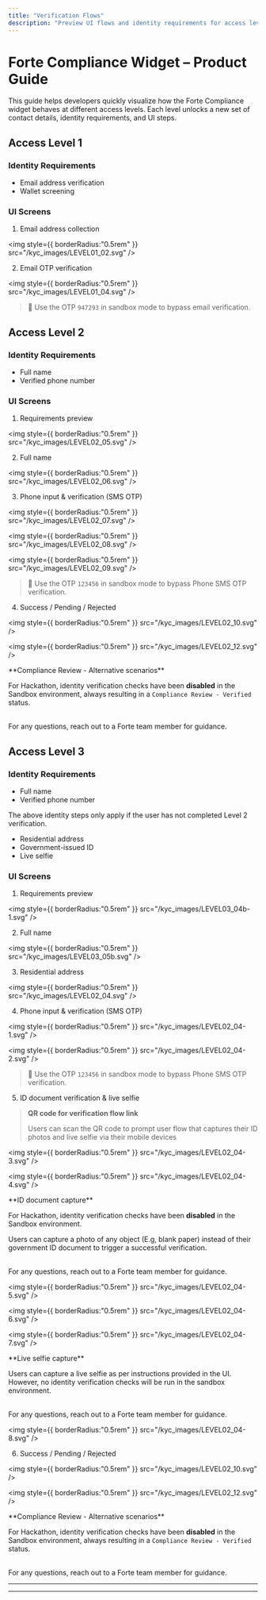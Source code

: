```yaml
---
title: "Verification Flows"
description: "Preview UI flows and identity requirements for access levels 1 through 3 in the Forte Compliance widget."
---
```


# Forte Compliance Widget – Product Guide

This guide helps developers quickly visualize how the Forte Compliance widget behaves at different access levels. Each level unlocks a new set of contact details, identity requirements, and UI steps.

## Access Level 1

### <Icon icon="badge-check" size={22} /> Identity Requirements

- Email address verification
- Wallet screening

### <Icon icon="image" size={22} /> UI Screens

1. Email address collection

<img
  style={{ borderRadius:"0.5rem" }}
  src="/kyc_images/LEVEL01_02.svg"
/>

2. Email OTP verification

<img
  style={{ borderRadius:"0.5rem" }}
  src="/kyc_images/LEVEL01_04.svg"
/>

> 🧪 Use the OTP `947293` in sandbox mode to bypass email verification.

## Access Level 2

### <Icon icon="badge-check" size={22} /> Identity Requirements

- Full name
- Verified phone number

### <Icon icon="image" size={22} /> UI Screens

1. Requirements preview

<img
  style={{ borderRadius:"0.5rem" }}
  src="/kyc_images/LEVEL02_05.svg"
/>

2. Full name

<img
  style={{ borderRadius:"0.5rem" }}
  src="/kyc_images/LEVEL02_06.svg"
/>

3. Phone input & verification (SMS OTP)

<img
  style={{ borderRadius:"0.5rem" }}
  src="/kyc_images/LEVEL02_07.svg"
/>

<img
  style={{ borderRadius:"0.5rem" }}
  src="/kyc_images/LEVEL02_08.svg"
/>

<img
  style={{ borderRadius:"0.5rem" }}
  src="/kyc_images/LEVEL02_09.svg"
/>

> 🧪 Use the OTP `123456` in sandbox mode to bypass Phone SMS OTP verification.

4. Success / Pending / Rejected

<img
  style={{ borderRadius:"0.5rem" }}
  src="/kyc_images/LEVEL02_10.svg"
/>

<img
  style={{ borderRadius:"0.5rem" }}
  src="/kyc_images/LEVEL02_12.svg"
/>

<Tip>
  **Compliance Review - Alternative scenarios**

  For Hackathon, identity verification checks have been **disabled** in the Sandbox environment, always resulting in a `Compliance Review - Verified` status.

  \
  For any questions, reach out to a Forte team member for guidance.
</Tip>

## Access Level 3

### <Icon icon="badge-check" size={22} /> Identity Requirements

- Full name
- Verified phone number

<Note>
  The above identity steps only apply if the user has not completed Level 2 verification.
</Note>

- Residential address
- Government-issued ID
- Live selfie

### <Icon icon="image" size={22} /> UI Screens

1. Requirements preview

<img
  style={{ borderRadius:"0.5rem" }}
  src="/kyc_images/LEVEL03_04b-1.svg"
/>

2. Full name

<img
  style={{ borderRadius:"0.5rem" }}
  src="/kyc_images/LEVEL03_05b.svg"
/>

3. Residential address

<img
  style={{ borderRadius:"0.5rem" }}
  src="/kyc_images/LEVEL02_04.svg"
/>

4. Phone input & verification (SMS OTP)

<img
  style={{ borderRadius:"0.5rem" }}
  src="/kyc_images/LEVEL02_04-1.svg"
/>

<img
  style={{ borderRadius:"0.5rem" }}
  src="/kyc_images/LEVEL02_04-2.svg"
/>

> 🧪 Use the OTP `123456` in sandbox mode to bypass Phone SMS OTP verification.

5. ID document verification & live selfie

> **QR code for verification flow link**
>
> Users can scan the QR code to prompt user flow that captures their ID photos and live selfie via their mobile devices

<img
  style={{ borderRadius:"0.5rem" }}
  src="/kyc_images/LEVEL02_04-3.svg"
/>

<img
  style={{ borderRadius:"0.5rem" }}
  src="/kyc_images/LEVEL02_04-4.svg"
/>

<Tip>
  **ID document capture**

  For Hackathon, identity verification checks have been **disabled** in the Sandbox environment.

  Users can capture a photo of any object (E.g, blank paper) instead of their government ID document to trigger a successful verification.

  \
  For any questions, reach out to a Forte team member for guidance.
</Tip>

<img
  style={{ borderRadius:"0.5rem" }}
  src="/kyc_images/LEVEL02_04-5.svg"
/>

<img
  style={{ borderRadius:"0.5rem" }}
  src="/kyc_images/LEVEL02_04-6.svg"
/>

<img
  style={{ borderRadius:"0.5rem" }}
  src="/kyc_images/LEVEL02_04-7.svg"
/>

<Tip>
  **Live selfie capture**

  Users can capture a live selfie as per instructions provided in the UI. However, no identity verification checks will be run in the sandbox environment.

  \
  For any questions, reach out to a Forte team member for guidance.
</Tip>

<img
  style={{ borderRadius:"0.5rem" }}
  src="/kyc_images/LEVEL02_04-8.svg"
/>

6. Success / Pending / Rejected

<img
  style={{ borderRadius:"0.5rem" }}
  src="/kyc_images/LEVEL02_10.svg"
/>

<img
  style={{ borderRadius:"0.5rem" }}
  src="/kyc_images/LEVEL02_12.svg"
/>

<Tip>
  **Compliance Review - Alternative scenarios**

  For Hackathon, identity verification checks have been **disabled** in the Sandbox environment, always resulting in a `Compliance Review - Verified` status.

  \
  For any questions, reach out to a Forte team member for guidance.
</Tip>

---

---
